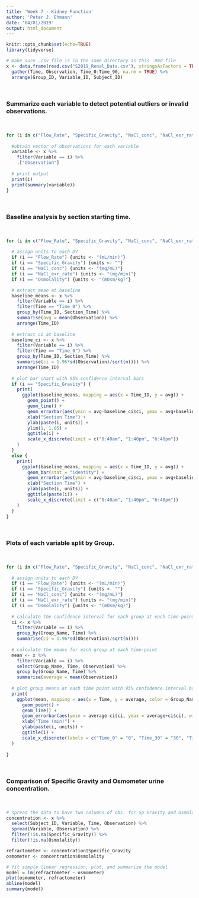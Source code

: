 ```yaml
---
title: 'Week 7 - Kidney Function'
author: 'Peter J. Ehmann'
date: '04/01/2019'
output: html_document
---
```


```r
knitr::opts_chunk$set(echo=TRUE)
library(tidyverse)
```

```r
# make sure .csv file is in the same directory as this .Rmd file
x <- data.frame(read.csv("S2019_Renal_Data.csv"), stringsAsFactors = TRUE) %>%
  gather(Time, Observation, Time_0:Time_90, na.rm = TRUE) %>% 
  arrange(Group_ID, Variable_ID, Subject_ID)
```

<br>

### Summarize each variable to detect potential outliers or invalid observations.

<br>

```r
for (i in c("Flow_Rate", "Specific_Gravity", "NaCl_conc", "NaCl_exr_rate", "Osmolality")) {
  
  #obtain vector of observations for each variable
  variable <- x %>% 
    filter(Variable == i) %>% 
    .["Observation"]
  
  # print output
  print(i)
  print(summary(variable))
}
```

<br>

### Baseline analysis by section starting time.

<br>

```r
for (i in c("Flow_Rate", "Specific_Gravity", "NaCl_conc", "NaCl_exr_rate", "Osmolality")) {
  
  # assign units to each DV
  if (i == "Flow_Rate") {units <- "(mL/min)"}
  if (i == "Specific_Gravity") {units <- ""}
  if (i == "NaCl_conc") {units <- "(mg/mL)"}
  if (i == "NaCl_exr_rate") {units <- "(mg/min)"}
  if (i == "Osmolality") {units <- "(mOsm/kg)"}

  # extract mean at baseline
  baseline_means <- x %>% 
    filter(Variable == i) %>% 
    filter(Time == "Time_0") %>% 
    group_by(Time_ID, Section_Time) %>% 
    summarise(avg = mean(Observation)) %>% 
    arrange(Time_ID)
  
  # extract ci at baseline
  baseline_ci <- x %>% 
    filter(Variable == i) %>% 
    filter(Time == "Time_0") %>% 
    group_by(Time_ID, Section_Time) %>% 
    summarise(ci = 1.96*sd(Observation)/sqrt(n())) %>% 
    arrange(Time_ID)
  
  # plot bar chart with 95% confidence interval bars
  if (i == "Specific_Gravity") {
    print(
      ggplot(baseline_means, mapping = aes(x = Time_ID, y = avg)) +
        geom_point() + 
        geom_line() + 
        geom_errorbar(aes(ymin = avg-baseline_ci$ci, ymax = avg+baseline_ci$ci), width = 0.1) + 
        xlab("Section Time") + 
        ylab(paste(i, units)) + 
        ylim(1, 1.05) + 
        ggtitle(i) + 
        scale_x_discrete(limit = c("8:40am", "1:40pm", "6:40pm"))
    )
  }
  else {
    print(
      ggplot(baseline_means, mapping = aes(x = Time_ID, y = avg)) +
        geom_bar(stat = "identity") + 
        geom_errorbar(aes(ymin = avg-baseline_ci$ci, ymax = avg+baseline_ci$ci), width = 0.1) + 
        xlab("Section Time") + 
        ylab(paste(i, units)) + 
        ggtitle(paste(i)) + 
        scale_x_discrete(limit = c("8:40am", "1:40pm", "6:40pm"))
    )
  }
}
```

<br>

### Plots of each variable split by Group.

<br>

```r
for (i in c("Flow_Rate", "Specific_Gravity", "NaCl_conc", "NaCl_exr_rate", "Osmolality")) {
  
  # assign units to each DV
  if (i == "Flow_Rate") {units <- "(mL/min)"}
  if (i == "Specific_Gravity") {units <- ""}
  if (i == "NaCl_conc") {units <- "(mg/mL)"}
  if (i == "NaCl_exr_rate") {units <- "(mg/min)"}
  if (i == "Osmolality") {units <- "(mOsm/kg)"}
  
  # calculate the confidence interval for each group at each time-point
  ci <- x %>% 
    filter(Variable == i) %>% 
    group_by(Group_Name, Time) %>% 
    summarise(ci = 1.96*sd(Observation)/sqrt(n()))
  
  # calculate the means for each group at each time-point
  mean <- x %>% 
    filter(Variable == i) %>% 
    select(Group_Name, Time, Observation) %>% 
    group_by(Group_Name, Time) %>% 
    summarise(average = mean(Observation))
  
  # plot group means at each time point with 95% confidence interval bars
  print(
    ggplot(mean, mapping = aes(x = Time, y = average, color = Group_Name, group = Group_Name)) + 
      geom_point() + 
      geom_line() + 
      geom_errorbar(aes(ymin = average-ci$ci, ymax = average+ci$ci), width = 0.1) + 
      xlab("Time (min)") + 
      ylab(paste(i, units)) + 
      ggtitle(i) + 
      scale_x_discrete(labels = c("Time_0" = "0", "Time_30" = "30", "Time_60" = "60", "Time_90" = "90"))
  )
  
}
```

<br>

### Comparison of Specific Gravity and Osmometer urine concentration.

<br>

```r
# spread the data to have two columns of obs. for Sp Gravity and Osmolality
concentration <- x %>% 
  select(Subject_ID, Variable, Time, Observation) %>% 
  spread(Variable, Observation) %>% 
  filter(!is.na(Specific_Gravity)) %>% 
  filter(!is.na(Osmolality))

refractometer <- concentration$Specific_Gravity
osmometer <- concentration$Osmolality

# fit simple linear regression, plot, and summarize the model
model = lm(refractometer ~ osmometer)
plot(osmometer, refractometer)
abline(model)
summary(model)
```

<br>

